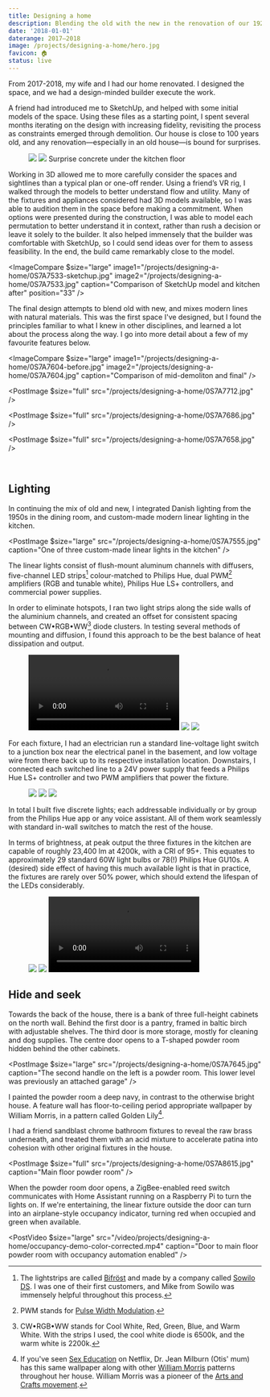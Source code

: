 ```yaml
---
title: Designing a home
description: Blending the old with the new in the renovation of our 1920s home, adventures in custom lighting fabrication, and learning how to model in 3D.
date: '2018-01-01'
daterange: 2017–2018
image: /projects/designing-a-home/hero.jpg
favicon: 🏠
status: live
---
```


From 2017-2018, my wife and I had our home renovated. I designed the space, and we had a design-minded builder execute the work.

A friend had introduced me to SketchUp, and helped with some initial models of the space. Using these files as a starting point, I spent several months iterating on the design with increasing fidelity, revisiting the process as constraints emerged through demolition. Our house is close to 100 years old, and any renovation—especially in an old house⁠—is bound for surprises.

<Figure $size="large">
  <Grid $gutter="calc(var(--spaceDefault) / 2)">
    <GridItem $width={{ base: '50%' }}>
      <Img src="/projects/designing-a-home/IMG_0148.jpg" sizes="500px" />
    </GridItem>
    <GridItem $width={{ base: '50%' }}>
      <Img src="/projects/designing-a-home/IMG_0343.jpg" sizes="500px" />
    </GridItem>
  </Grid>
  <Caption>Surprise concrete under the kitchen floor</Caption>
</Figure>

Working in 3D allowed me to more carefully consider the spaces and sightlines than a typical plan or one-off render. Using a friend’s VR rig, I walked through the models to better understand flow and utility. Many of the fixtures and appliances considered had 3D models available, so I was able to audition them in the space before making a commitment. When options were presented during the construction, I was able to model each permutation to better understand it in context, rather than rush a decision or leave it solely to the builder. It also helped immensely that the builder was comfortable with SketchUp, so I could send ideas over for them to assess feasibility. In the end, the build came remarkably close to the model.

<ImageCompare
  $size="large"
  image1="/projects/designing-a-home/0S7A7533-sketchup.jpg"
  image2="/projects/designing-a-home/0S7A7533.jpg"
  caption="Comparison of SketchUp model and kitchen after"
  position="33"
/>

The final design attempts to blend old with new, and mixes modern lines with natural materials. This was the first space I've designed, but I found the principles familiar to what I knew in other disciplines, and learned a lot about the process along the way. I go into more detail about a few of my favourite features below.

<ImageCompare
  $size="large"
  image1="/projects/designing-a-home/0S7A7604-before.jpg"
  image2="/projects/designing-a-home/0S7A7604.jpg"
  caption="Comparison of mid-demoliton and final"
/>

<PostImage $size="full" src="/projects/designing-a-home/0S7A7712.jpg" />

<PostImage $size="full" src="/projects/designing-a-home/0S7A7686.jpg" />

<PostImage $size="full" src="/projects/designing-a-home/0S7A7658.jpg" />

<br />

## Lighting

In continuing the mix of old and new, I integrated Danish lighting from the 1950s in the dining room, and custom-made modern linear lighting in the kitchen.

<PostImage
  $size="large"
  src="/projects/designing-a-home/0S7A7555.jpg"
  caption="One of three custom-made linear lights in the kitchen"
/>

The linear lights consist of flush-mount aluminum channels with diffusers, five-channel LED strips[^1] colour-matched to Philips Hue, dual PWM[^2] amplifiers (RGB and tunable white), Philips Hue LS+ controllers, and commercial power supplies.

In order to eliminate hotspots, I ran two light strips along the side walls of the aluminium channels, and created an offset for consistent spacing between CW•RGB•WW[^3] diode clusters. In testing several methods of mounting and diffusion, I found this approach to be the best balance of heat dissipation and output.

<Figure $size="large">
  <Grid $gutter="calc(var(--spaceDefault) / 2)">
    <GridItem $width={{ sm: '1/3 * 100%' }}>
      <Video src="/video/projects/designing-a-home/light-assembly.mp4" />
    </GridItem>
    <GridItem $width={{ sm: '1/3 * 100%' }}>
      <Img src="/projects/designing-a-home/IMG_0164x.jpg" sizes="400px" />
    </GridItem>
    <GridItem $width={{ sm: '1/3 * 100%' }}>
      <Img src="/projects/designing-a-home/IMG_0140.jpg" sizes="400px" />
    </GridItem>
  </Grid>
</Figure>

For each fixture, I had an electrician run a standard line-voltage light switch to a junction box near the electrical panel in the basement, and low voltage wire from there back up to its respective installation location. Downstairs, I connected each switched line to a 24V power supply that feeds a Philips Hue LS+ controller and two PWM amplifiers that power the fixture.

<Figure $size="large">
  <Grid $gutter="calc(var(--spaceDefault) / 2)">
    <GridItem $width={{ sm: '1/3 * 100%' }}>
      <Img src="/projects/designing-a-home/IMG_0039.jpg" sizes="400px" />
    </GridItem>
    <GridItem $width={{ sm: '1/3 * 100%' }}>
      <Img src="/projects/designing-a-home/IMG_0164.jpg" sizes="400px" />
    </GridItem>
    <GridItem $width={{ sm: '1/3 * 100%' }}>
      <Img src="/projects/designing-a-home/IMG_0591.jpg" sizes="400px" />
    </GridItem>
  </Grid>
</Figure>

In total I built five discrete lights; each addressable individually or by group from the Philips Hue app or any voice assistant. All of them work seamlessly with standard in-wall switches to match the rest of the house.

In terms of brightness, at peak output the three fixtures in the kitchen are capable of roughly 23,400 lm at 4200k, with a CRI of 95+. This equates to approximately 29 standard 60W light bulbs or 78(!) Philips Hue GU10s. A (desired) side effect of having this much available light is that in practice, the fixtures are rarely over 50% power, which should extend the lifespan of the LEDs considerably.

<Figure $size="large">
  <Grid $gutter="calc(var(--spaceDefault) / 2)">
    <GridItem $width={{ sm: '1/3 * 100%' }}>
      <Img src="/projects/designing-a-home/corner.jpg" sizes="400px" />
    </GridItem>
    <GridItem $width={{ sm: '1/3 * 100%' }}>
      <Img src="/projects/designing-a-home/IMG_9681.jpg" sizes="400px" />
    </GridItem>
    <GridItem $width={{ sm: '1/3 * 100%' }}>
      <Video src="/video/projects/designing-a-home/controller-2.mp4" />
    </GridItem>
  </Grid>
</Figure>

## Hide and seek

Towards the back of the house, there is a bank of three full-height cabinets on the north wall. Behind the first door is a pantry, framed in baltic birch with adjustable shelves. The third door is more storage, mostly for cleaning and dog supplies. The centre door opens to a T-shaped powder room hidden behind the other cabinets.

<PostImage
  $size="large"
  src="/projects/designing-a-home/0S7A7645.jpg"
  caption="The second handle on the left is a powder room. This lower level was previously an attached garage"
/>

I painted the powder room a deep navy, in contrast to the otherwise bright house. A feature wall has floor-to-ceiling period appropriate wallpaper by William Morris, in a pattern called Golden Lily[^4].

I had a friend sandblast chrome bathroom fixtures to reveal the raw brass underneath, and treated them with an acid mixture to accelerate patina into cohesion with other original fixtures in the house.

<PostImage
  $size="full"
  src="/projects/designing-a-home/0S7A8615.jpg"
  caption="Main floor powder room"
/>

When the powder room door opens, a ZigBee-enabled reed switch communicates with Home Assistant running on a Raspberry Pi to turn the lights on. If we're entertaining, the linear fixture outside the door can turn into an airplane-style occupancy indicator, turning red when occupied and green when available.

<PostVideo
  $size="large"
  src="/video/projects/designing-a-home/occupancy-demo-color-corrected.mp4"
  caption="Door to main floor powder room with occupancy automation enabled"
/>

[^1]: The lightstrips are called [Bifröst](https://sowilodesign.com/collections/bifrost/products/bifrost-147-pro-led-strip) and made by a company called [Sowilo DS](https://sowilodesign.com/). I was one of their first customers, and Mike from Sowilo was immensely helpful throughout this process.
[^2]: PWM stands for [Pulse Width Modulation](https://en.wikipedia.org/wiki/Pulse-width_modulation).
[^3]: CW•RGB•WW stands for Cool White, Red, Green, Blue, and Warm White. With the strips I used, the cool white diode is 6500k, and the warm white is 2200k.
[^4]: If you've seen [Sex Education](https://www.netflix.com/title/80197526) on Netflix, Dr. Jean Milburn (Otis' mum) has this same wallpaper along with other [William Morris](https://en.wikipedia.org/wiki/William_Morris) patterns throughout her house. William Morris was a pioneer of the [Arts and Crafts movement](https://en.wikipedia.org/wiki/Arts_and_Crafts_movement).
